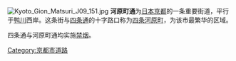 {{Expand Japanese|河原町通|topic=geo|date=September 2011}}
[[File:Kyoto_Gion_Matsuri_J09_151.jpg|thumb]]
'''河原町通'''为[[日本|日本]][[京都|京都]]的一条重要街道，平行于[[鸭川_(淀川水系)|鸭川]]西岸。这条街与[[四条通|四条通]]的十字路口称为[[四条河原町|四条河原町]]，为该市最繁华的区域。

四条通与河原町通均实施[[禁烟|禁烟]]。

[[Category:京都市道路|Category:京都市道路]]